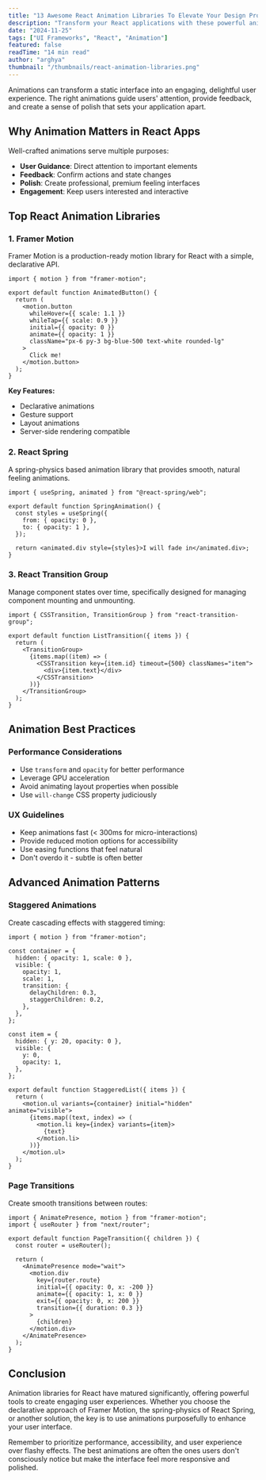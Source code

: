 ```yaml
---
title: "13 Awesome React Animation Libraries To Elevate Your Design Projects"
description: "Transform your React applications with these powerful animation libraries that make creating smooth, engaging user experiences effortless."
date: "2024-11-25"
tags: ["UI Frameworks", "React", "Animation"]
featured: false
readTime: "14 min read"
author: "arghya"
thumbnail: "/thumbnails/react-animation-libraries.png"
---
```


Animations can transform a static interface into an engaging, delightful user experience. The right animations guide users' attention, provide feedback, and create a sense of polish that sets your application apart.

## Why Animation Matters in React Apps

Well-crafted animations serve multiple purposes:

- **User Guidance**: Direct attention to important elements
- **Feedback**: Confirm actions and state changes
- **Polish**: Create professional, premium feeling interfaces
- **Engagement**: Keep users interested and interactive

## Top React Animation Libraries

### 1. Framer Motion

Framer Motion is a production-ready motion library for React with a simple, declarative API.

```tsx
import { motion } from "framer-motion";

export default function AnimatedButton() {
  return (
    <motion.button
      whileHover={{ scale: 1.1 }}
      whileTap={{ scale: 0.9 }}
      initial={{ opacity: 0 }}
      animate={{ opacity: 1 }}
      className="px-6 py-3 bg-blue-500 text-white rounded-lg"
    >
      Click me!
    </motion.button>
  );
}
```

**Key Features:**

- Declarative animations
- Gesture support
- Layout animations
- Server-side rendering compatible

### 2. React Spring

A spring-physics based animation library that provides smooth, natural feeling animations.

```tsx
import { useSpring, animated } from "@react-spring/web";

export default function SpringAnimation() {
  const styles = useSpring({
    from: { opacity: 0 },
    to: { opacity: 1 },
  });

  return <animated.div style={styles}>I will fade in</animated.div>;
}
```

### 3. React Transition Group

Manage component states over time, specifically designed for managing component mounting and unmounting.

```tsx
import { CSSTransition, TransitionGroup } from "react-transition-group";

export default function ListTransition({ items }) {
  return (
    <TransitionGroup>
      {items.map((item) => (
        <CSSTransition key={item.id} timeout={500} classNames="item">
          <div>{item.text}</div>
        </CSSTransition>
      ))}
    </TransitionGroup>
  );
}
```

## Animation Best Practices

### Performance Considerations

- Use `transform` and `opacity` for better performance
- Leverage GPU acceleration
- Avoid animating layout properties when possible
- Use `will-change` CSS property judiciously

### UX Guidelines

- Keep animations fast (< 300ms for micro-interactions)
- Provide reduced motion options for accessibility
- Use easing functions that feel natural
- Don't overdo it - subtle is often better

## Advanced Animation Patterns

### Staggered Animations

Create cascading effects with staggered timing:

```tsx
import { motion } from "framer-motion";

const container = {
  hidden: { opacity: 1, scale: 0 },
  visible: {
    opacity: 1,
    scale: 1,
    transition: {
      delayChildren: 0.3,
      staggerChildren: 0.2,
    },
  },
};

const item = {
  hidden: { y: 20, opacity: 0 },
  visible: {
    y: 0,
    opacity: 1,
  },
};

export default function StaggeredList({ items }) {
  return (
    <motion.ul variants={container} initial="hidden" animate="visible">
      {items.map((text, index) => (
        <motion.li key={index} variants={item}>
          {text}
        </motion.li>
      ))}
    </motion.ul>
  );
}
```

### Page Transitions

Create smooth transitions between routes:

```tsx
import { AnimatePresence, motion } from "framer-motion";
import { useRouter } from "next/router";

export default function PageTransition({ children }) {
  const router = useRouter();

  return (
    <AnimatePresence mode="wait">
      <motion.div
        key={router.route}
        initial={{ opacity: 0, x: -200 }}
        animate={{ opacity: 1, x: 0 }}
        exit={{ opacity: 0, x: 200 }}
        transition={{ duration: 0.3 }}
      >
        {children}
      </motion.div>
    </AnimatePresence>
  );
}
```

## Conclusion

Animation libraries for React have matured significantly, offering powerful tools to create engaging user experiences. Whether you choose the declarative approach of Framer Motion, the spring-physics of React Spring, or another solution, the key is to use animations purposefully to enhance your user interface.

Remember to prioritize performance, accessibility, and user experience over flashy effects. The best animations are often the ones users don't consciously notice but make the interface feel more responsive and polished.
